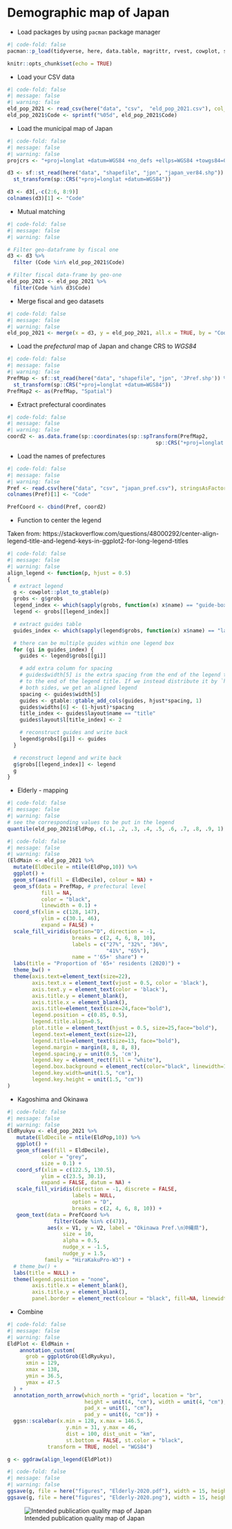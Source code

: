 # Demographic map of Japan

-   Load packages by using `pacman` package manager

```r
#| code-fold: false
pacman::p_load(tidyverse, here, data.table, magrittr, rvest, cowplot, sf, spdep, ggthemes, ggpubr, ggrepel, ggspatial, viridis)
```

```r
knitr::opts_chunk$set(echo = TRUE)
```

-   Load your CSV data

```r
#| code-fold: false
#| message: false
#| warning: false
eld_pop_2021 <- read_csv(here("data", "csv",  "eld_pop_2021.csv"), col_names = TRUE)
eld_pop_2021$Code <- sprintf("%05d", eld_pop_2021$Code)
```

-   Load the municipal map of Japan

```r
#| code-fold: false
#| message: false
#| warning: false
projcrs <- "+proj=longlat +datum=WGS84 +no_defs +ellps=WGS84 +towgs84=0,0,0"

d3 <- sf::st_read(here("data", "shapefile", "jpn", "japan_ver84.shp")) %>%
  st_transform(sp::CRS("+proj=longlat +datum=WGS84"))

d3 <- d3[,-c(2:6, 8:9)]
colnames(d3)[1] <- "Code"
```

-   Mutual matching

```r
#| code-fold: false
#| message: false
#| warning: false

# Filter geo-dataframe by fiscal one
d3 <- d3 %>%
  filter (Code %in% eld_pop_2021$Code)

# Filter fiscal data-frame by geo-one
eld_pop_2021 <- eld_pop_2021 %>%
  filter(Code %in% d3$Code)
```

-   Merge fiscal and geo datasets

```r
#| code-fold: false
#| message: false
#| warning: false
eld_pop_2021 <- merge(x = d3, y = eld_pop_2021, all.x = TRUE, by = "Code")
```

-   Load the *prefectural* map of Japan and change CRS to *WGS84*

```r
#| code-fold: false
#| message: false
#| warning: false
PrefMap <- sf::st_read(here("data", "shapefile", "jpn", 'JPref.shp')) %>%
  st_transform(sp::CRS("+proj=longlat +datum=WGS84"))
PrefMap2 <- as(PrefMap, "Spatial")
```

-   Extract prefectural coordinates

```r
#| code-fold: false
#| message: false
#| warning: false
coord2 <- as.data.frame(sp::coordinates(sp::spTransform(PrefMap2,
                                                sp::CRS("+proj=longlat +datum=WGS84"))))
```

-   Load the names of prefectures

```r
#| code-fold: false
#| message: false
#| warning: false
Pref <- read.csv(here("data", "csv", "japan_pref.csv"), stringsAsFactors = FALSE)
colnames(Pref)[1] <- "Code"

PrefCoord <- cbind(Pref, coord2)
```

-   Function to center the legend

Taken from: https://stackoverflow.com/questions/48000292/center-align-legend-title-and-legend-keys-in-ggplot2-for-long-legend-titles

```r
#| code-fold: false
#| message: false
#| warning: false
align_legend <- function(p, hjust = 0.5)
{
  # extract legend
  g <- cowplot::plot_to_gtable(p)
  grobs <- g$grobs
  legend_index <- which(sapply(grobs, function(x) x$name) == "guide-box")
  legend <- grobs[[legend_index]]

  # extract guides table
  guides_index <- which(sapply(legend$grobs, function(x) x$name) == "layout")

  # there can be multiple guides within one legend box  
  for (gi in guides_index) {
    guides <- legend$grobs[[gi]]

    # add extra column for spacing
    # guides$width[5] is the extra spacing from the end of the legend text
    # to the end of the legend title. If we instead distribute it by `hjust:(1-hjust)` on
    # both sides, we get an aligned legend
    spacing <- guides$width[5]
    guides <- gtable::gtable_add_cols(guides, hjust*spacing, 1)
    guides$widths[6] <- (1-hjust)*spacing
    title_index <- guides$layout$name == "title"
    guides$layout$l[title_index] <- 2

    # reconstruct guides and write back
    legend$grobs[[gi]] <- guides
  }

  # reconstruct legend and write back
  g$grobs[[legend_index]] <- legend
  g
}
```

-   Elderly - mapping

```r
#| code-fold: false
#| message: false
#| warning: false
# see the corresponding values to be put in the legend
quantile(eld_pop_2021$EldPop, c(.1, .2, .3, .4, .5, .6, .7, .8, .9, 1), na.rm = TRUE)
```

```r
#| code-fold: false
#| message: false
#| warning: false
(EldMain <- eld_pop_2021 %>%
  mutate(EldDecile = ntile(EldPop,10)) %>%
  ggplot() +
  geom_sf(aes(fill = EldDecile), colour = NA) +
  geom_sf(data = PrefMap, # prefectural level
           fill = NA,
           color = "black",
           linewidth = 0.1) +
  coord_sf(xlim = c(128, 147), 
           ylim = c(30.1, 46),
           expand = FALSE) +
  scale_fill_viridis(option="D", direction = -1,
                     breaks = c(2, 4, 6, 8, 10),
                     labels = c("27%", "32%", "36%",
                                "41%", "65%"),
                     name = "'65+' share") +
  labs(title = "Proportion of '65+' residents (2020)") +
  theme_bw() +
  theme(axis.text=element_text(size=22),
        axis.text.x = element_text(vjust = 0.5, color = 'black'),
        axis.text.y = element_text(color = 'black'),
        axis.title.y = element_blank(),
        axis.title.x = element_blank(),
        axis.title=element_text(size=24,face="bold"),
        legend.position = c(0.85, 0.5),
        legend.title.align=0.5,
        plot.title = element_text(hjust = 0.5, size=25,face="bold"),
        legend.text=element_text(size=12),
        legend.title=element_text(size=13, face="bold"),
        legend.margin = margin(8, 8, 8, 8),
        legend.spacing.y = unit(0.5, 'cm'),
        legend.key = element_rect(fill = "white"),
        legend.box.background = element_rect(color="black", linewidth=1),
        legend.key.width=unit(1.5, "cm"),
        legend.key.height = unit(1.5, "cm"))
)
```

-   Kagoshima and Okinawa

```r
#| code-fold: false
#| message: false
#| warning: false
EldRyukyu <- eld_pop_2021 %>%
   mutate(EldDecile = ntile(EldPop,10)) %>%
   ggplot() +
   geom_sf(aes(fill = EldDecile), 
           color = "grey",
           size = 0.1) +
   coord_sf(xlim = c(122.5, 130.5), 
           ylim = c(23.5, 30.1),
           expand = FALSE, datum = NA) +
   scale_fill_viridis(direction = -1, discrete = FALSE,
                     labels = NULL,
                     option = "D",
                     breaks = c(2, 4, 6, 8, 10)) +
   geom_text(data = PrefCoord %>%
               filter(Code %in% c(47)),
             aes(x = V1, y = V2, label = "Okinawa Pref.\n沖縄県"),
                  size = 10,
                  alpha = 0.5,
                  nudge_x = -1.5,
                  nudge_y = 1.5,
            family = "HiraKakuPro-W3") +
  # theme_bw() +
  labs(title = NULL) +
  theme(legend.position = "none",
        axis.title.x = element_blank(),
        axis.title.y = element_blank(),
        panel.border = element_rect(colour = "black", fill=NA, linewidth=1))
```

-   Combine

```r
#| code-fold: false
#| message: false
#| warning: false
EldPlot <- EldMain +
    annotation_custom(
      grob = ggplotGrob(EldRyukyu),
      xmin = 129,
      xmax = 138,
      ymin = 36.5,
      ymax = 47.5
  ) +
  annotation_north_arrow(which_north = "grid", location = "br",  
                         height = unit(4, "cm"), width = unit(4, "cm"),
                         pad_x = unit(1, "cm"),
                         pad_y = unit(6, "cm")) +
  ggsn::scalebar(x.min = 128, x.max = 146.5,
                   y.min = 31, y.max = 46,
                   dist = 100, dist_unit = "km",
                   st.bottom = FALSE, st.color = "black",
             transform = TRUE, model = "WGS84")

g <- ggdraw(align_legend(EldPlot))
```

```r
#| code-fold: false
#| message: false
#| warning: false
ggsave(g, file = here("figures", "Elderly-2020.pdf"), width = 15, height = 16, units = "in", device=cairo_pdf)
ggsave(g, file = here("figures", "Elderly-2020.png"), width = 15, height = 16, units = "in")
```

![Intended publication quality map of Japan](figures/Elderly-2020.png){fig-align="center"}
